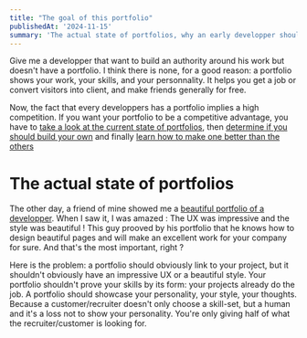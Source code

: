 ```yaml
---
title: "The goal of this portfolio"
publishedAt: '2024-11-15'
summary: 'The actual state of portfolios, why an early developper should have one and how one can stand out of the crowd.'
---
```


Give me a developper that want to build an authority around his work but doesn't have a portfolio.
I think there is none, for a good reason: a portfolio shows your work, your skills, and your personnality. It helps you get a job or convert visitors into client, and make friends generally for free.

Now, the fact that every developpers has a portfolio implies a high competition. If you want your portfolio to be a competitive advantage, you have to <a href="#the-actual-state-of-portfolios">take a look at the current state of portfolios</a>, then <a href="#why-an-early-developper-should-have-one">determine if you should build your own</a> and finally <a href="#how-to-stand-out-of-the-crowd">learn how to make one better than the others</a> 

# The actual state of portfolios

The other day, a friend of mine showed me a <a href="https://rogierdeboeve.com/" target="_blank">beautiful portfolio of a developper</a>. When I saw it, I was amazed : The UX was impressive and the style was beautiful ! This guy prooved by his portfolio that he knows how to design beautiful pages and will make an excellent work for your company for sure. And that's the most important, right ?

Here is the problem: a portfolio should <span className="italic">obviously</span> link to your project, but it shouldn't <span className="italic">obviously</span> have an impressive UX or a beautiful style. Your portfolio shouldn't prove your skills by its form: your projects already do the job. A portfolio should showcase your personality, your style, your thoughts. Because a customer/recruiter doesn't only choose a skill-set, but a human and it's a loss not to show your personality. You're only giving half of what the recruiter/customer is looking for.

